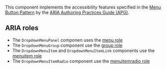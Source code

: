 This component implements the accessibility features specified in the [Menu Button Pattern](https://www.w3.org/WAI/ARIA/apg/patterns/menu-button/) by the [ARIA Authoring Practices Guide (APG)](https://www.w3.org/WAI/ARIA/apg/).

## ARIA roles

- The `DropdownMenuPanel` componen uses the [menu role](https://developer.mozilla.org/en-US/docs/Web/Accessibility/ARIA/Roles/menu_role)
- The `DropdownMenuGroup` component use the [group role](https://developer.mozilla.org/en-US/docs/Web/Accessibility/ARIA/Roles/group_role)
- The `DropdownMenuItem` and `DropdownMenuItemLink` components use the [menuitem role](https://developer.mozilla.org/en-US/docs/Web/Accessibility/ARIA/Roles/menuitem_role)
- The `DropdownMenuItemRadio` component use the [menuitemradio role](https://developer.mozilla.org/en-US/docs/Web/Accessibility/ARIA/Roles/menuitemradio_role)
